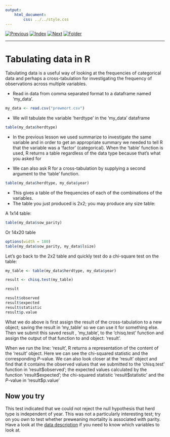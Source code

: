 ```yaml
---
output:
    html_document:
        css: ../../style.css
---
```


[![Previous](../../img/previous.png)](lesson4_1.html)
[![Index](../../img/home.png)](../../index.html)
[![Next](../../img/next.png)](lesson4_3.html)
[![Folder](../../img/folder.png)](./)

---

# Tabulating data in R

Tabulating data is a useful way of looking at the frequencies of
categorical data and perhaps a cross-tabulation for investigating the
frequency of observations across multiple variables.

* Read in data from comma separated format to a dataframe named
  'my_data'.

```r

my_data <- read.csv("prewmort.csv")

```

* We will tabulate the variable 'herdtype' in the 'my_data' dataframe

```r

table(my_data$herdtype)

```

* In the previous lesson we used summarize to investigate the same
variable and in order to get an appropriate summary we needed to tell
R that the variable was a 'factor' (categorical). When the 'table'
function is used, R returns a table regardless of the data type
because that's what you asked for

* We can also ask R for a cross-tabulation by supplying a second
argument to the 'table' function.

```r

table(my_data$herdtype, my_data$year)

```

* This gives a table of the frequencies of each of the combinations of
  the variables.
* The table you just produced is 2x2; you may produce any size table:

A 1x14 table:

```r

table(my_data$sow_parity)

```

Or 14x20 table

```r

options(width = 100)
table(my_data$sow_parity, my_data$lsize)

```

Let's go back to the 2x2 table and quickly test do a chi-square test
on the table:

```r

my_table <- table(my_data$herdtype, my_data$year)

result <- chisq.test(my_table)

result

result$observed
result$expected
result$statistic
result$p.value

```

What we do above is first assign the result of the cross-tabulation to
a new object; saving the result in 'my\_table' so we can use it for
something else. Then we submit this saved result , 'my\_table', to the
'chisq.test' function and assign the output of that function to and
object: 'result'.

When we run the line: 'result', R returns a representation of the
content of the 'result' object. Here we can see the chi-squared
statistic and the corresponding _P_-value. We can also look closer at
the 'result' object and find that it contains the observed values that
we submitted to the 'chisq.test' function in 'result\$observed'; the
expected values calculated by the function 'result\$expected'; the
chi-squared statistic 'result\$statistic' and the _P_-value in
'result\$p.value'

## Now you try

This test indicated that we could not reject the null hypothesis that
herd type is independent of year. This was not a particularly
interesting test; try on you own to test whether preweaning mortality
is associated with parity. Have a look at the
[data description](../../about_datasets.html) if you need to know
which variables to look at.
